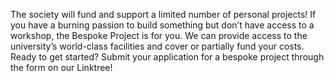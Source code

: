 The society will fund and support a limited number of personal projects! If you have a burning passion to build something but don’t have access to a workshop, the Bespoke Project is for you. We can provide access to the university’s world-class facilities and cover or partially fund your costs. Ready to get started? Submit your application for a bespoke project through the form on our Linktree!
